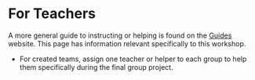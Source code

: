 # For Teachers

A more general guide to instructing or helping is found on the
[Guides](https://guides.rostools.org/) website. This page has
information relevant specifically to this workshop.

-   For created teams, assign one teacher or helper to each group to
    help them specifically during the final group project.
